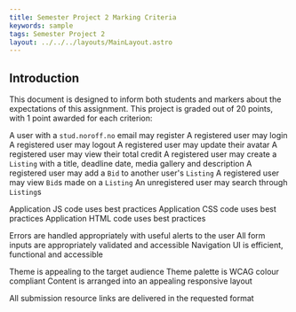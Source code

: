 ```yaml
---
title: Semester Project 2 Marking Criteria
keywords: sample
tags: Semester Project 2
layout: ../../../layouts/MainLayout.astro
---
```


## Introduction

This document is designed to inform both students and markers about the expectations of this assignment. This project is graded out of 20 points, with 1 point awarded for each criterion:

<assignment-guidelines title="SP2 Guidelines" graded>

<assignment-guideline points="1" group="User Stories">A user with a <code>stud.noroff.no</code> email may register</assignment-guideline>
<assignment-guideline points="1" group="User Stories">A registered user may login</assignment-guideline>
<assignment-guideline points="1" group="User Stories">A registered user may logout</assignment-guideline>
<assignment-guideline points="1" group="User Stories">A registered user may update their avatar</assignment-guideline>
<assignment-guideline points="1" group="User Stories">A registered user may view their total credit</assignment-guideline>
<assignment-guideline points="1" group="User Stories">A registered user may create a <code>Listing</code> with a title, deadline date, media gallery and description</assignment-guideline>
<assignment-guideline points="1" group="User Stories">A registered user may add a <code>Bid</code> to another user's <code>Listing</code></assignment-guideline>
<assignment-guideline points="1" group="User Stories">A registered user may view <code>Bid</code>s made on a <code>Listing</code></assignment-guideline>
<assignment-guideline points="1" group="User Stories">An unregistered user may search through <code>Listing</code>s</assignment-guideline>

<assignment-guideline points="1" group="Best Practices">Application JS code uses best practices</assignment-guideline>
<assignment-guideline points="1" group="Best Practices">Application CSS code uses best practices</assignment-guideline>
<assignment-guideline points="1" group="Best Practices">Application HTML code uses best practices</assignment-guideline>

<assignment-guideline points="1" group="User Experience">Errors are handled appropriately with useful alerts to the user</assignment-guideline>
<assignment-guideline points="1" group="User Experience">All form inputs are appropriately validated and accessible</assignment-guideline>
<assignment-guideline points="1" group="User Experience">Navigation UI is efficient, functional and accessible</assignment-guideline>

<assignment-guideline points="1" group="Design Appeal">Theme is appealing to the target audience</assignment-guideline>
<assignment-guideline points="1" group="Design Appeal">Theme palette is WCAG colour compliant</assignment-guideline>
<assignment-guideline points="1" group="Design Appeal">Content is arranged into an appealing responsive layout</assignment-guideline>

<assignment-guideline points="1" group="Configuration">All submission resource links are delivered in the requested format</assignment-guideline>

</assignment-guidelines>
